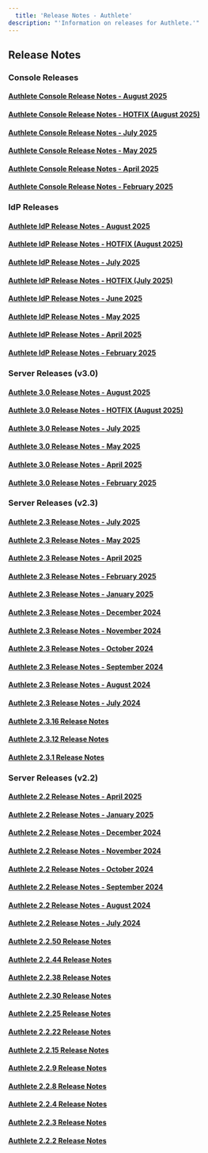 ```yaml
---
  title: 'Release Notes - Authlete'
description: "'Information on releases for Authlete.'"
---
```



## Release Notes
### Console Releases
#### [Authlete Console Release Notes - August 2025](https://www.authlete.com/developers/relnotes/console-2025-august/)
#### [Authlete Console Release Notes - HOTFIX (August 2025)](https://www.authlete.com/developers/relnotes/console-2025-august-hotfix/)
#### [Authlete Console Release Notes - July 2025](https://www.authlete.com/developers/relnotes/console-2025-july/)
#### [Authlete Console Release Notes - May 2025](https://www.authlete.com/developers/relnotes/console-2025-may/)
#### [Authlete Console Release Notes - April 2025](https://www.authlete.com/developers/relnotes/console-2025-april/)
#### [Authlete Console Release Notes - February 2025](https://www.authlete.com/developers/relnotes/console-2025-february/)
### IdP Releases
#### [Authlete IdP Release Notes - August 2025](https://www.authlete.com/developers/relnotes/idp-2025-august/)
#### [Authlete IdP Release Notes - HOTFIX (August 2025)](https://www.authlete.com/developers/relnotes/idp-2025-august-hotfix/)
#### [Authlete IdP Release Notes - July 2025](https://www.authlete.com/developers/relnotes/idp-2025-july/)
#### [Authlete IdP Release Notes - HOTFIX (July 2025)](https://www.authlete.com/developers/relnotes/idp-2025-july-hotfix/)
#### [Authlete IdP Release Notes - June 2025](https://www.authlete.com/developers/relnotes/idp-2025-june/)
#### [Authlete IdP Release Notes - May 2025](https://www.authlete.com/developers/relnotes/idp-2025-may/)
#### [Authlete IdP Release Notes - April 2025](https://www.authlete.com/developers/relnotes/idp-2025-april/)
#### [Authlete IdP Release Notes - February 2025](https://www.authlete.com/developers/relnotes/idp-2025-february/)
### Server Releases (v3.0)
#### [Authlete 3.0 Release Notes - August 2025](https://www.authlete.com/developers/relnotes/3.0-2025-august/)
#### [Authlete 3.0 Release Notes - HOTFIX (August 2025)](https://www.authlete.com/developers/relnotes/3.0-2025-august-hotfix/)
#### [Authlete 3.0 Release Notes - July 2025](https://www.authlete.com/developers/relnotes/3.0-2025-july/)
#### [Authlete 3.0 Release Notes - May 2025](https://www.authlete.com/developers/relnotes/3.0-2025-may/)
#### [Authlete 3.0 Release Notes - April 2025](https://www.authlete.com/developers/relnotes/3.0-2025-april/)
#### [Authlete 3.0 Release Notes - February 2025](https://www.authlete.com/developers/relnotes/3.0-2025-february/)
### Server Releases (v2.3)
#### [Authlete 2.3 Release Notes - July 2025](https://www.authlete.com/developers/relnotes/2.3-2025-july/)
#### [Authlete 2.3 Release Notes - May 2025](https://www.authlete.com/developers/relnotes/2.3-2025-may/)
#### [Authlete 2.3 Release Notes - April 2025](https://www.authlete.com/developers/relnotes/2.3-2025-april/)
#### [Authlete 2.3 Release Notes - February 2025](https://www.authlete.com/developers/relnotes/2.3-2025-february/)
#### [Authlete 2.3 Release Notes - January 2025](https://www.authlete.com/developers/relnotes/2.3-2025-january/)
#### [Authlete 2.3 Release Notes - December 2024](https://www.authlete.com/developers/relnotes/2.3-2024-december/)
#### [Authlete 2.3 Release Notes - November 2024](https://www.authlete.com/developers/relnotes/2.3-2024-november/)
#### [Authlete 2.3 Release Notes - October 2024](https://www.authlete.com/developers/relnotes/2.3-2024-october/)
#### [Authlete 2.3 Release Notes - September 2024](https://www.authlete.com/developers/relnotes/2.3-2024-september/)
#### [Authlete 2.3 Release Notes - August 2024](https://www.authlete.com/developers/relnotes/2.3-2024-august/)
#### [Authlete 2.3 Release Notes - July 2024](https://www.authlete.com/developers/relnotes/2.3-2024-july/)
#### [Authlete 2.3.16 Release Notes](https://www.authlete.com/developers/relnotes/2.3.16/)
#### [Authlete 2.3.12 Release Notes](https://www.authlete.com/developers/relnotes/2.3.12/)
#### [Authlete 2.3.1 Release Notes](https://www.authlete.com/developers/relnotes/2.3.1/)
### Server Releases (v2.2)
#### [Authlete 2.2 Release Notes - April 2025](https://www.authlete.com/developers/relnotes/2.2-2025-april/)
#### [Authlete 2.2 Release Notes - January 2025](https://www.authlete.com/developers/relnotes/2.2-2025-january/)
#### [Authlete 2.2 Release Notes - December 2024](https://www.authlete.com/developers/relnotes/2.2-2024-december/)
#### [Authlete 2.2 Release Notes - November 2024](https://www.authlete.com/developers/relnotes/2.2-2024-november/)
#### [Authlete 2.2 Release Notes - October 2024](https://www.authlete.com/developers/relnotes/2.2-2024-october/)
#### [Authlete 2.2 Release Notes - September 2024](https://www.authlete.com/developers/relnotes/2.2-2024-september/)
#### [Authlete 2.2 Release Notes - August 2024](https://www.authlete.com/developers/relnotes/2.2-2024-august/)
#### [Authlete 2.2 Release Notes - July 2024](https://www.authlete.com/developers/relnotes/2.2-2024-july/)
#### [Authlete 2.2.50 Release Notes](https://www.authlete.com/developers/relnotes/2.2.50/)
#### [Authlete 2.2.44 Release Notes](https://www.authlete.com/developers/relnotes/2.2.44/)
#### [Authlete 2.2.38 Release Notes](https://www.authlete.com/developers/relnotes/2.2.38/)
#### [Authlete 2.2.30 Release Notes](https://www.authlete.com/developers/relnotes/2.2.30/)
#### [Authlete 2.2.25 Release Notes](https://www.authlete.com/developers/relnotes/2.2.25/)
#### [Authlete 2.2.22 Release Notes](https://www.authlete.com/developers/relnotes/2.2.22/)
#### [Authlete 2.2.15 Release Notes](https://www.authlete.com/developers/relnotes/2.2.15/)
#### [Authlete 2.2.9 Release Notes](https://www.authlete.com/developers/relnotes/2.2.9/)
#### [Authlete 2.2.8 Release Notes](https://www.authlete.com/developers/relnotes/2.2.8/)
#### [Authlete 2.2.4 Release Notes](https://www.authlete.com/developers/relnotes/2.2.4/)
#### [Authlete 2.2.3 Release Notes](https://www.authlete.com/developers/relnotes/2.2.3/)
#### [Authlete 2.2.2 Release Notes](https://www.authlete.com/developers/relnotes/2.2.2/)
